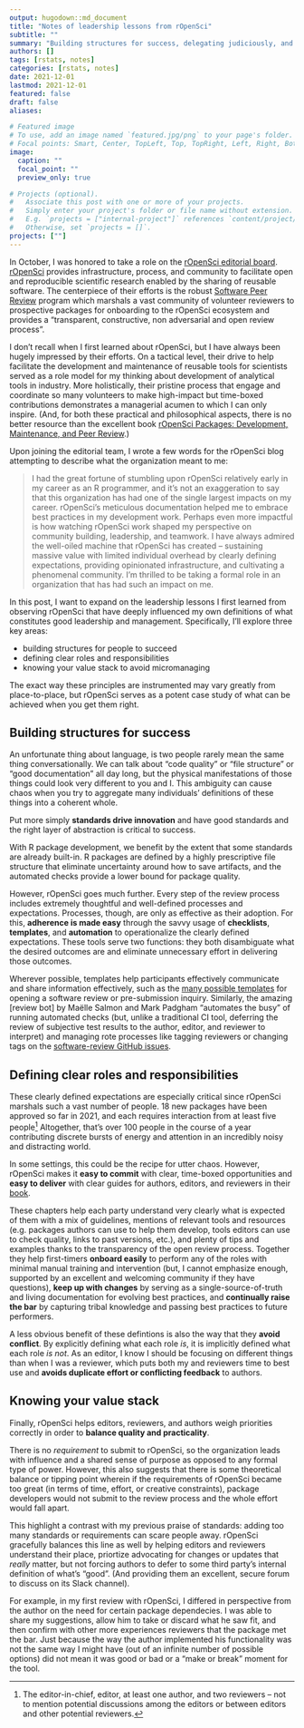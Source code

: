 ```yaml
---
output: hugodown::md_document
title: "Notes of leadership lessons from rOpenSci"
subtitle: ""
summary: "Building structures for success, delegating judiciously, and knowing your priorities"
authors: []
tags: [rstats, notes]
categories: [rstats, notes]
date: 2021-12-01
lastmod: 2021-12-01
featured: false
draft: false
aliases:

# Featured image
# To use, add an image named `featured.jpg/png` to your page's folder.
# Focal points: Smart, Center, TopLeft, Top, TopRight, Left, Right, BottomLeft, Bottom, BottomRight.
image:
  caption: ""
  focal_point: ""
  preview_only: true

# Projects (optional).
#   Associate this post with one or more of your projects.
#   Simply enter your project's folder or file name without extension.
#   E.g. `projects = ["internal-project"]` references `content/project/deep-learning/index.md`.
#   Otherwise, set `projects = []`.
projects: [""]
---
```


In October, I was honored to take a role on the [rOpenSci editorial board](https://ropensci.org/blog/2021/10/12/editors2021/). [rOpenSci](https://ropensci.org/about/) provides infrastructure, process, and community to facilitate open and reproducible scientific research enabled by the sharing of reusable software. The centerpiece of their efforts is the robust [Software Peer Review](https://ropensci.org/software-review/) program which marshals a vast community of volunteer reviewers to prospective packages for onboarding to the rOpenSci ecosystem and provides a "transparent, constructive, non adversarial and open review process". 

I don't recall when I first learned about rOpenSci, but I have always been hugely impressed by their efforts. On a tactical level, their drive to help facilitate the development and maintenance of reusable tools for scientists served as a role model for my thinking about development of analytical tools in industry. More holistically, their pristine process that engage and coordinate so many volunteers to make high-impact but time-boxed contributions demonstrates a managerial acumen to which I can only inspire. (And, for both these practical and philosophical aspects, there is no better resource than the excellent book [rOpenSci Packages: Development, Maintenance, and Peer Review](https://devguide.ropensci.org/).) 

Upon joining the editorial team, I wrote a few words for the rOpenSci blog attempting to describe what the organization meant to me:

> I had the great fortune of stumbling upon rOpenSci relatively early in my career as an R programmer, and it’s not an exaggeration to say that this organization has had one of the single largest impacts on my career. rOpenSci’s meticulous documentation helped me to embrace best practices in my development work. Perhaps even more impactful is how watching rOpenSci work shaped my perspective on community building, leadership, and teamwork. I have always admired the well-oiled machine that rOpenSci has created – sustaining massive value with limited individual overhead by clearly defining expectations, providing opinionated infrastructure, and cultivating a phenomenal community. I’m thrilled to be taking a formal role in an organization that has had such an impact on me.

In this post, I want to expand on the leadership lessons I first learned from observing rOpenSci that have deeply influenced my own definitions of what constitutes good leadership and management. Specifically, I'll explore three key areas:

- building structures for people to succeed 
- defining clear roles and responsibilities
- knowing your value stack to avoid micromanaging

The exact way these principles are instrumented may vary greatly from place-to-place, but rOpenSci serves as a potent case study of what can be achieved when you get them right. 

## Building structures for success

An unfortunate thing about language, is two people rarely mean the same thing conversationally. We can talk about "code quality" or "file structure" or "good documentation" all day long, but the physical manifestations of those things could look very different to you and I. This ambiguity can cause chaos when you try to aggregate many individuals' definitions of these things into a coherent whole. 

Put more simply **standards drive innovation** and have good standards and the right layer of abstraction is critical to success. 

With R package development, we benefit by the extent that some standards are already built-in. R packages are defined by a highly prescriptive file structure that eliminate uncertainty around how to save artifacts, and the automated checks provide a lower bound for package quality. 

However, rOpenSci goes much further. Every step of the review process includes extremely thoughtful and well-defined processes and expectations. Processes, though, are only as effective as their adoption. For this, **adherence is made easy** through the savvy usage of **checklists**, **templates**, and **automation** to operationalize the clearly defined expectations. These tools serve two functions: they both disambiguate what the desired outcomes are and eliminate unnecessary effort in delivering those outcomes.

Wherever possible, templates help participants effectively communicate and share information effectively, such as the [many possible templates](https://github.com/ropensci/software-review/issues/new/choose) for opening a software review or pre-submission inquiry. Similarly, the amazing [review bot] by Maëlle Salmon and Mark Padgham "automates the busy" of running automated checks (but, unlike a traditional CI tool, deferring the review of subjective test results to the author, editor, and reviewer to interpret) and managing rote processes like tagging reviewers or changing tags on the [software-review GitHub issues](https://github.com/ropensci/software-review).

## Defining clear roles and responsibilities

These clearly defined expectations are especially critical since rOpenSci marshals such a vast number of people. 18 new packages have been approved so far in 2021, and each requires interaction from at least five people^[The editor-in-chief, editor, at least one author, and two reviewers -- not to mention potential discussions among the editors or between editors and other potential reviewers.] Altogether, that's over 100 people in the course of a year contributing discrete bursts of energy and attention in an incredibly noisy and distracting world. 

In some settings, this could be the recipe for utter chaos. However, rOpenSci makes it **easy to commit** with clear, time-boxed opportunities and **easy to deliver** with clear guides for authors, editors, and reviewers in their [book](https://devguide.ropensci.org/index.html). 

These chapters help each party understand very clearly what is expected of them with a mix of guidelines, mentions of relevant tools and resources (e.g. packages authors can use to help them develop, tools editors can use to check quality, links to past versions, etc.), and plenty of tips and examples thanks to the transparency of the open review process. Together they help first-timers **onboard easily** to perform any of the roles with minimal manual training and intervention (but, I cannot emphasize enough, supported by an excellent and welcoming community if they have questions), **keep up with changes** by serving as a single-source-of-truth and living documentation for evolving best practices, and **continually raise the bar** by capturing tribal knowledge and passing best practices to future performers.

A less obvious benefit of these defintions is also the way that they **avoid conflict**. By explicitly defining what each role *is*, it is implicitly defined what each role *is not*. As an editor, I know I should be focusing on different things than when I was a reviewer, which puts both my and reviewers time to best use and **avoids duplicate effort or conflicting feedback** to authors. 

## Knowing your value stack

Finally, rOpenSci helps editors, reviewers, and authors weigh priorities correctly in order to **balance quality and practicality**.

There is no *requirement* to submit to rOpenSci, so the organization leads with influence and a shared sense of purpose as opposed to any formal type of power. However, this also suggests that there is some theoretical balance or tipping point wherein if the requirements of rOpenSci became too great (in terms of time, effort, or creative constraints), package developers would not submit to the review process and the whole effort would fall apart. 

This highlight a contrast with my previous praise of standards: adding too many standards or requirements can scare people away. rOpenSci gracefully balances this line as well by helping editors and reviewers understand their place, priortize advocating for changes or updates that *really* matter, but not forcing authors to defer to some third party's internal definition of what's "good". (And providing them an excellent, secure forum to discuss on its Slack channel). 

For example, in my first review with rOpenSci, I differed in perspective from the author on the need for certain package dependecies. I was able to share my suggestions, allow him to take or discard what he saw fit, and then confirm with other more experiences reviewers that the package met the bar. Just because the way the author implemented his functionality was not the same way I might have (out of an infinite number of possible options) did not mean it was good or bad or a "make or break" moment for the tool. 

